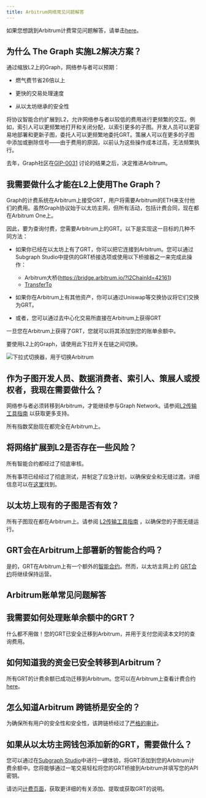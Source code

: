 ```yaml
---
title: Arbitrum网络常见问题解答
---
```


如果您想跳到Arbitrum计费常见问题解答，请单击[here](#billing-on-arbitrum-faqs)。

## 为什么 The Graph 实施L2解决方案？

通过缩放L2上的Graph，网络参与者可以预期：

- 燃气费节省26倍以上

- 更快的交易处理速度

- 从以太坊继承的安全性

将协议智能合约扩展到L2，允许网络参与者以较低的费用进行更频繁的交互。例如，索引人可以更频繁地打开和关闭分配，以索引更多的子图。开发人员可以更容易地部署和更新子图，委托人可以更频繁地委托GRT。策展人可以在更多的子图中添加或删除信号——由于费用的原因，以前认为这些操作成本过高，无法频繁执行。

去年，Graph社区在[GIP-0031](https://forum.thegraph.com/t/gip-0031-arbitrum-grt-bridge/3305) 讨论的结果之后，决定推进Arbitrum。

## 我需要做什么才能在L2上使用The Graph？

Graph的计费系统在Arbitrum上接受GRT，用户将需要Arbitrum的ETH来支付他们的费用。虽然Graph协议始于以太坊主网，但所有活动，包括计费合同，现在都在Arbitrum One上。

因此，要为查询付费，您需要Arbitrum上的GRT。以下是实现这一目标的几种不同方法：

- 如果你已经在以太坊上有了GRT，你可以把它连接到Arbitrum。您可以通过Subgraph Studio中提供的GRT桥接选项或使用以下桥接器之一来完成此操作：
  - Arbitrum大桥(https://bridge.arbitrum.io/?l2ChainId=42161)
  - [TransferTo](https://transferto.xyz/swap)

- 如果你在Arbitrum上有其他资产，你可以通过Uniswap等交换协议将它们交换为GRT。

- 或者，您可以通过去中心化交易所直接在Arbitrum上获得GRT

一旦您在Arbitrum上获得了GRT，您就可以将其添加到您的账单余额中。

要使用L2上的Graph，请使用此下拉开关在链之间切换。

![下拉式切换器，用于切换Arbitrum](/img/arbitrum-screenshot-toggle.png)

## 作为子图开发人员、数据消费者、索引人、策展人或授权者，我现在需要做什么？

网络参与者必须转移到Arbitrum，才能继续参与Graph Network。请参阅[L2传输工具指南](/archived/arbitrum/l2-transfer-tools-guide/) 以获取更多支持。

所有指数奖励现在都完全在Arbitrum上。

## 将网络扩展到L2是否存在一些风险？

所有智能合约都经过了彻底审核。

所有事项已经经过了彻底测试，并制定了应急计划，以确保安全和无缝过渡。详细信息可以在[这里](https://forum.thegraph.com/t/gip-0037-the-graph-arbitrum-deployment-with-linear-rewards-minted-in-l2/3551#risks-and-security-considerations-20)找到。

## 以太坊上现有的子图是否有效？

所有子图现在都在Arbitrum上。请参阅 [L2传输工具指南](/archived/arbitrum/l2-transfer-tools-guide/) ，以确保您的子图无缝运行。

## GRT会在Arbitrum上部署新的智能合约吗？

是的，GRT在Arbitrum上有一个额外的[智能合约](https://arbiscan.io/address/0x9623063377ad1b27544c965ccd7342f7ea7e88c7)。然而，以太坊主网上的 [GRT合约](https://etherscan.io/token/0xc944e90c64b2c07662a292be6244bdf05cda44a7)将继续保持运营。

## Arbitrum账单常见问题解答

## 我需要如何处理账单余额中的GRT？

什么都不用做！您的GRT已安全迁移到Arbitrum，并用于支付您阅读本文时的查询费用。

## 如何知道我的资金已安全转移到Arbitrum？

所有GRT的计费余额已成功迁移到Arbitrum。您可以在Arbitrum上查看计费合约 [here](https://arbiscan.io/address/0x1B07D3344188908Fb6DEcEac381f3eE63C48477a)。

## 怎么知道Arbitrum 跨链桥是安全的？

为确保所有用户的安全性和安全性，该跨链桥经过了[严格的审计](https://code4rena.com/contests/2022-10-the-graph-l2-bridge-contest)。

## 如果从以太坊主网钱包添加新的GRT，需要做什么？

您可以通过在[Subgraph Studio](https://thegraph.com/studio/)中进行一键体验，将GRT添加到您的Arbitrum计费余额中。您将能够通过一笔交易轻松将您的GRT桥接到Arbitrum并填写您的API密钥。

请访问[计费页面](/subgraphs/billing/)，获取更详细的有关添加、提取或获取GRT的说明。
